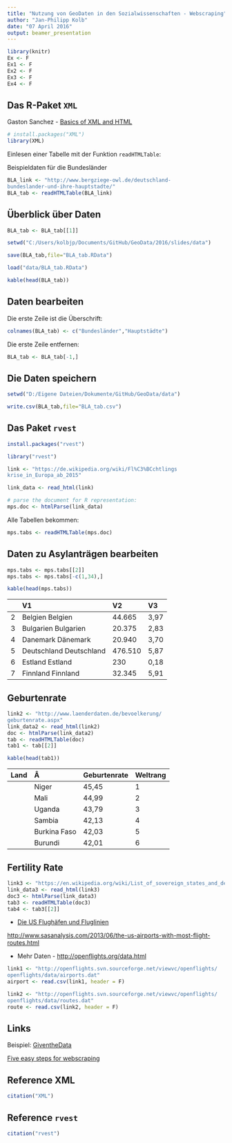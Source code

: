 ```yaml
---
title: "Nutzung von GeoDaten in den Sozialwissenschaften - Webscraping"
author: "Jan-Philipp Kolb"
date: "07 April 2016"
output: beamer_presentation
---
```



```r
library(knitr)
Ex <- F
Ex1 <- F
Ex2 <- F
Ex3 <- F
Ex4 <- F
```

## Das R-Paket `XML`

Gaston Sanchez - [Basics of XML and HTML](https://www.dropbox.com/s/eyd4t9h7n9fx0du/getting_web_data_r3_basics_xml_html.pdf?dl=0)

```r
# install.packages("XML")
library(XML)
```


Einlesen einer Tabelle mit der Funktion `readHTMLTable`:

Beispieldaten für die Bundesländer

```r
BLA_link <- "http://www.bergziege-owl.de/deutschland-
bundeslander-und-ihre-hauptstadte/"
BLA_tab <- readHTMLTable(BLA_link)
```

## Überblick über Daten

```r
BLA_tab <- BLA_tab[[1]]
```

```r
setwd("C:/Users/kolbjp/Documents/GitHub/GeoData/2016/slides/data")

save(BLA_tab,file="BLA_tab.RData")
```

```r
load("data/BLA_tab.RData")
```



```r
kable(head(BLA_tab))
```

## Daten bearbeiten

Die erste Zeile ist die Überschrift:

```r
colnames(BLA_tab) <- c("Bundesländer","Hauptstädte")
```


Die erste Zeile entfernen:

```r
BLA_tab <- BLA_tab[-1,]
```



## Die Daten speichern

```r
setwd("D:/Eigene Dateien/Dokumente/GitHub/GeoData/data")
```

```r
write.csv(BLA_tab,file="BLA_tab.csv")
```


## Das Paket `rvest`

```r
install.packages("rvest")
```

```r
library("rvest")

link <- "https://de.wikipedia.org/wiki/Fl%C3%BCchtlings
krise_in_Europa_ab_2015"

link_data <- read_html(link)
```

```r
# parse the document for R representation:
mps.doc <- htmlParse(link_data)
```


Alle Tabellen bekommen:

```r
mps.tabs <- readHTMLTable(mps.doc) 
```

## Daten zu Asylanträgen bearbeiten

```r
mps.tabs <- mps.tabs[[2]]
mps.tabs <- mps.tabs[-c(1,34),]
```

```r
kable(head(mps.tabs))
```

|   |V1                      |V2      |V3   |
|:--|:-----------------------|:-------|:----|
|2  |Belgien Belgien         |44.665  |3,97 |
|3  |Bulgarien Bulgarien     |20.375  |2,83 |
|4  |Danemark Dänemark       |20.940  |3,70 |
|5  |Deutschland Deutschland |476.510 |5,87 |
|6  |Estland Estland         |230     |0,18 |
|7  |Finnland Finnland       |32.345  |5,91 |


## Geburtenrate

```r
link2 <- "http://www.laenderdaten.de/bevoelkerung/
geburtenrate.aspx"
link_data2 <- read_html(link2)
doc <- htmlParse(link_data2)
tab <- readHTMLTable(doc)
tab1 <- tab[[2]]
```

```r
kable(head(tab1))
```

|Land |Â            |Geburtenrate |Weltrang |
|:----|:------------|:------------|:--------|
|     |Niger        |45,45        |1        |
|     |Mali         |44,99        |2        |
|     |Uganda       |43,79        |3        |
|     |Sambia       |42,13        |4        |
|     |Burkina Faso |42,03        |5        |
|     |Burundi      |42,01        |6        |

## Fertility Rate

```r
link3 <- "https://en.wikipedia.org/wiki/List_of_sovereign_states_and_dependent_territories_by_fertility_rate"
link_data3 <- read_html(link3)
doc3 <- htmlParse(link_data3)
tab3 <- readHTMLTable(doc3)
tab4 <- tab3[[2]]
```

- [Die US Flughäfen und Fluglinien](http://www.sasanalysis.com/2013/06/the-us-airports-with-most-flight-routes.html)

<http://www.sasanalysis.com/2013/06/the-us-airports-with-most-flight-routes.html>

- Mehr Daten - <http://openflights.org/data.html>

```r
link1 <- "http://openflights.svn.sourceforge.net/viewvc/openflights/
openflights/data/airports.dat"
airport <- read.csv(link1, header = F)

link2 <- "http://openflights.svn.sourceforge.net/viewvc/openflights/
openflights/data/routes.dat"
route <- read.csv(link2, header = F)
```



## Links

Beispiel: [GiventheData](http://giventhedata.blogspot.de/2012/08/r-and-web-for-beginners-part-iii.html)

[Five easy steps for webscraping](http://www.unt.edu/rss/class/Jon/Benchmarks/ScrapingData_L_JDS_Nov2013.pdf)

## Reference XML

```r
citation("XML")
```

## Reference `rvest`

```r
citation("rvest")
```

